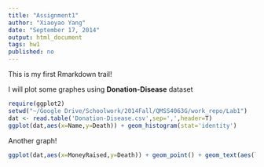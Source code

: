 ```yaml
---
title: "Assignment1"
author: "Xiaoyao Yang"
date: "September 17, 2014"
output: html_document
tags: hw1
published: no
---
```


This is my first Rmarkdown trail!

I will plot some graphes using **Donation-Disease** dataset

```r
require(ggplot2)
setwd("~/Google Drive/Schoolwork/2014Fall/QMSS4063G/work_repo/Lab1")
dat <- read.table('Donation-Disease.csv',sep=',',header=T)
ggplot(dat,aes(x=Name,y=Death)) + geom_histogram(stat='identity')
```



Another graph! 
```r
ggplot(dat,aes(x=MoneyRaised,y=Death)) + geom_point() + geom_text(aes(label=Name),size=4) 

```

